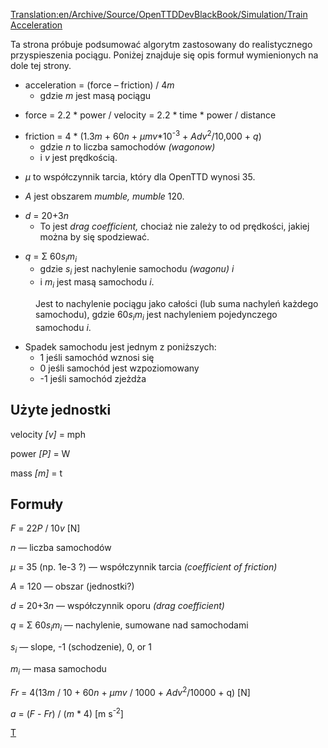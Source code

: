 [[Translation:en/Archive/Source/OpenTTDDevBlackBook/Simulation/Train Acceleration]]
 
<!--{{DevDoc}}-->{{pl/Development/Rozwój}}

Ta strona próbuje podsumować algorytm zastosowany do realistycznego przyspieszenia pociągu. Poniżej znajduje się opis formuł wymienionych na dole tej strony.


* acceleration = (force &ndash; friction) / 4''m''
** gdzie ''m'' jest masą pociągu

* force = 2.2 * power / velocity = 2.2 * time * power / distance

* friction = 4 * (1.3''m'' + 60''n'' + ''&mu;mv''*10<sup>-3</sup> + ''Adv''<sup>2</sup>/10,000 + ''q'')
** gdzie ''n'' to liczba samochodów ''(wagonow)''
** i ''v'' jest prędkością.

* ''&mu;'' to współczynnik tarcia, który dla OpenTTD wynosi 35.

* ''A'' jest obszarem ''mumble, mumble'' 120.

* ''d'' = 20+3''n''
** To jest ''drag coefficient,'' chociaż nie zależy to od prędkości, jakiej można by się spodziewać.

* ''q'' = &Sigma; 60''s<sub>i</sub>m<sub>i</sub>''
** gdzie ''s<sub>i</sub>'' jest nachylenie samochodu ''(wagonu)'' ''i''
** i ''m<sub>i</sub>'' jest masą samochodu ''i''.
: Jest to nachylenie pociągu jako całości (lub suma nachyleń każdego samochodu), gdzie 60''s<sub>i</sub>m<sub>i</sub>'' jest nachyleniem pojedynczego samochodu ''i''.
* Spadek samochodu jest jednym z poniższych:
** 1 jeśli samochód wznosi się
** 0 jeśli samochód jest wzpoziomowany
** -1 jeśli samochód zjeżdża




== Użyte jednostki ==

velocity ''[v]'' = mph

power ''[P]'' = W

mass ''[m]'' = t

== Formuły ==

''F'' = 22''P'' / 10''v'' [N]

''n'' &mdash; liczba samochodów

''&mu;'' = 35 (np. 1e-3 ?) &mdash; współczynnik tarcia ''(coefficient of friction)''

''A'' = 120 &mdash; obszar (jednostki?)

''d'' = 20+3''n'' &mdash; współczynnik oporu ''(drag coefficient)''

''q'' = &Sigma; 60''s<sub>i</sub>m<sub>i</sub>'' &mdash; nachylenie, sumowane nad samochodami

''s<sub>i</sub>'' &mdash; slope, -1 (schodzenie), 0, or 1

''m<sub>i</sub>'' &mdash; masa samochodu

''Fr'' = 4(13''m'' / 10 + 60''n'' + ''&mu;mv'' / 1000 + ''Adv''<sup>2</sup>/10000 + q) [N]

''a'' = (''F'' - ''Fr'') / (''m'' * 4) [m s<sup>-2</sup>]

<!--[[Category:Development]]--> 
<!--[[Category:OpenTTDDevBlackBook|T]]--> [[Category:pl/Archive/Source/OpenTTDDevBlackBook|T]]